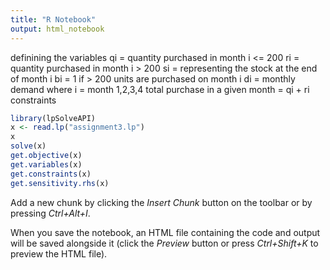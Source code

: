 ```yaml
---
title: "R Notebook"
output: html_notebook
---
```


definining the variables
qi = quantity purchased in month i <= 200
ri = quantity purchased in month i > 200
si = representing the stock at the end of month i
bi = 1 if > 200 units are purchased on month i
di = monthly demand
where i = month 1,2,3,4
total purchase in a given month = qi + ri
constraints
```r
library(lpSolveAPI)
x <- read.lp("assignment3.lp")
x
solve(x)
get.objective(x)
get.variables(x)
get.constraints(x)
get.sensitivity.rhs(x)
```

Add a new chunk by clicking the *Insert Chunk* button on the toolbar or by pressing *Ctrl+Alt+I*.

When you save the notebook, an HTML file containing the code and output will be saved alongside it (click the *Preview* button or press *Ctrl+Shift+K* to preview the HTML file).
